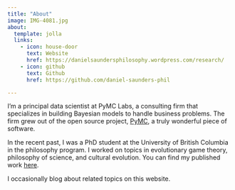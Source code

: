 ```yaml
---
title: "About"
image: IMG-4081.jpg
about:
  template: jolla
  links:
    - icon: house-door
      text: Website
      href: https://danielsaundersphilosophy.wordpress.com/research/
    - icon: github
      text: Github
      href: https://github.com/daniel-saunders-phil

---
```


I'm a principal data scientist at PyMC Labs, a consulting firm that specializes in
building Bayesian models to handle business problems. The firm grew out of the 
open source project, [PyMC](https://www.pymc.io/welcome.html), a truly 
wonderful piece of software. 

In the recent past, I was a PhD student at the University of British Columbia in the
philosophy program. I worked on topics in evolutionary game theory, philosophy of science,
and cultural evolution. You can find my published work [here](https://scholar.google.ca/citations?user=GD912IAAAAAJ&hl=en&oi=sra).

I occasionally blog about related topics on this website.